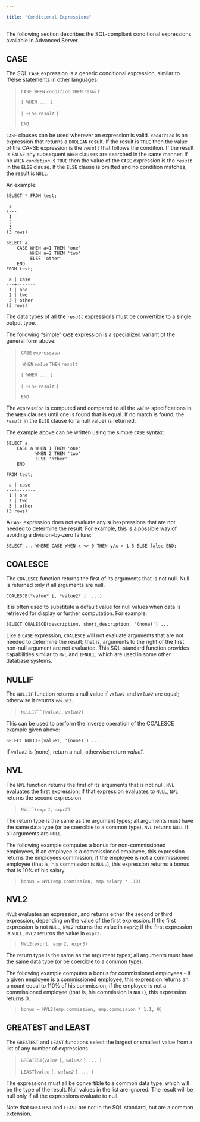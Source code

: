 ---

title: "Conditional Expressions"
---

<div id="conditional_expressions" class="registered_link"></div>

The following section describes the SQL-compliant conditional expressions available in Advanced Server.

## CASE

The SQL `CASE` expression is a generic conditional expression, similar to if/else statements in other languages:

> `CASE WHEN` *`condition`* `THEN` *`result`*
>
>    `[ WHEN ... ]`
>
>    `[ ELSE` *`result`* `]`
>
> `END`

`CASE` clauses can be used wherever an expression is valid. *`condition`* is an expression that returns a `BOOLEAN` result. If the result is `TRUE` then the value of the CA~SE expression is the *`result`* that follows the condition. If the result is `FALSE` any subsequent `WHEN` clauses are searched in the same manner. If no `WHEN` *`condition`* is `TRUE` then the value of the `CASE` expression is the *`result`* in the `ELSE` clause. If the `ELSE` clause is omitted and no condition matches, the result is `NULL`.

An example:

```
SELECT * FROM test;

 a
\---
 1
 2
 3
(3 rows)

SELECT a,
    CASE WHEN a=1 THEN 'one'
         WHEN a=2 THEN 'two'
         ELSE 'other'
    END
FROM test;

 a | case
---+-------
 1 | one
 2 | two
 3 | other
(3 rows)
```

The data types of all the *`result`* expressions must be convertible to a single output type.

The following “simple” `CASE` expression is a specialized variant of the general form above:

> `CASE` *`expression`*
>
> ​    `WHEN` *`value`* `THEN` *`result`*
>
>   `[ WHEN ... ]`
>
>   `[ ELSE` *`result`* `]`
>
> `END`

The *`expression`* is computed and compared to all the *`value`* specifications in the `WHEN` clauses until one is found that is equal. If no match is found, the *`result`* in the `ELSE` clause (or a null value) is returned.

The example above can be written using the simple `CASE` syntax:

```
SELECT a,
    CASE a WHEN 1 THEN 'one'
           WHEN 2 THEN 'two'
           ELSE 'other'
    END

FROM test;

 a | case
---+-------
 1 | one
 2 | two
 3 | other
(3 rows)
```

A `CASE` expression does not evaluate any subexpressions that are not needed to determine the result. For example, this is a possible way of avoiding a division-by-zero failure:

```
SELECT ... WHERE CASE WHEN x <> 0 THEN y/x > 1.5 ELSE false END;
```

## COALESCE

The `COALESCE` function returns the first of its arguments that is not null. Null is returned only if all arguments are null.

```
COALESCE(*value* [, *value2* ] ... )
```

It is often used to substitute a default value for null values when data is retrieved for display or further computation. For example:

```
SELECT COALESCE(description, short_description, '(none)') ...
```

Like a `CASE` expression, `COALESCE` will not evaluate arguments that are not needed to determine the result; that is, arguments to the right of the first non-null argument are not evaluated. This SQL-standard function provides capabilities similar to `NVL` and `IFNULL`, which are used in some other database systems.

## NULLIF

The `NULLIF` function returns a null value if *`value1`* and *`value2`* are equal; otherwise it returns *`value1`*.

> `NULLIF``(`*`value1`*`,` *`value2`*`)`

This can be used to perform the inverse operation of the COALESCE example given above:

```
SELECT NULLIF(value1, '(none)') ...
```

If *`value1`* is (none), return a null, otherwise return *value1*.

## NVL

The `NVL` function returns the first of its arguments that is not null. `NVL` evaluates the first expression; if that expression evaluates to `NULL`, `NVL` returns the second expression.

> `NVL``(`*`expr1`*`,` *`expr2`*`)`

The return type is the same as the argument types; all arguments must have the same data type (or be coercible to a common type). `NVL` returns `NULL` if all arguments are `NULL`.

The following example computes a bonus for non-commissioned employees, If an employee is a commissioned employee, this expression returns the employees commission; if the employee is not a commissioned employee (that is, his commission is `NULL`), this expression returns a bonus that is 10% of his salary.

> `bonus = NVL(emp.commission, emp.salary * .10)`

## NVL2

`NVL2` evaluates an expression, and returns either the second or third expression, depending on the value of the first expression. If the first expression is not `NULL`, `NVL2` returns the value in `expr2`; if the first expression is `NULL`, `NVL2` returns the value in `expr3`.

> `NVL2(expr1, expr2, expr3)`

The return type is the same as the argument types; all arguments must have the same data type (or be coercible to a common type).

The following example computes a bonus for commissioned employees - if a given employee is a commissioned employee, this expression returns an amount equal to 110% of his commission; if the employee is not a commissioned employee (that is, his commission is `NULL`), this expression returns 0.

> `bonus = NVL2(emp.commission, emp.commission * 1.1, 0)`

## GREATEST and LEAST

The `GREATEST` and `LEAST` functions select the largest or smallest value from a list of any number of expressions.

> `GREATEST`(*`value`* `[,` *`value2`* `] ... )`
>
> `LEAST`(*`value`* `[,` *`value2`* `] ... )`

The expressions must all be convertible to a common data type, which will be the type of the result. Null values in the list are ignored. The result will be null only if all the expressions evaluate to null.

Note that `GREATEST` and `LEAST` are not in the SQL standard, but are a common extension.